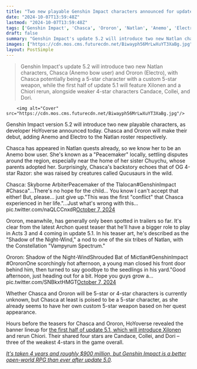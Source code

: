 ```yaml
---
title: "Two new playable Genshin Impact characters announced for update 5.2: Chasca and Ororon"
date: "2024-10-07T13:59:48Z"
lastmod: "2024-10-07T13:59:48Z"
tags: ['Genshin Impact', 'Chasca', 'Ororon', 'Natlan', 'Anemo', 'Electro', 'Bow', 'Character', 'Update 5.1', 'Update 5.2', 'Xilonen', 'Chiori', 'Candace', 'Collei', 'Dori']
draft: false
summary: "Genshin Impact's update 5.2 will introduce two new Natlan characters, Chasca (Anemo bow user) and Ororon (Electro), with Chasca potentially being a 5-star character with a custom 5-star weapon, while the first half of update 5.1 will feature Xilonen and a Chiori rerun, alongside weaker 4-star characters Candace, Collei, and Dori."
images: ["https://cdn.mos.cms.futurecdn.net/Biwayph56MrLwXuYT3XaBg.jpg"]
layout: PostSimple
---
```

> Genshin Impact's update 5.2 will introduce two new Natlan characters, Chasca (Anemo bow user) and Ororon (Electro), with Chasca potentially being a 5-star character with a custom 5-star weapon, while the first half of update 5.1 will feature Xilonen and a Chiori rerun, alongside weaker 4-star characters Candace, Collei, and Dori.


        <img alt="Cover" src="https://cdn.mos.cms.futurecdn.net/Biwayph56MrLwXuYT3XaBg.jpg"/>
        
Genshin Impact version 5.2 will introduce two new playable characters, as developer HoYoverse announced today. Chasca and Ororon will make their debut, adding Anemo and Electro to the Natlan roster respectively. 

Chasca has appeared in Natlan quests already, so we know her to be an Anemo bow user. She's known as a "Peacemaker" locally, settling disputes around the region, especially near the home of her sister Chuychu, whose parents adopted her. Surprisingly, Chasca's backstory echoes that of OG 4-star Razor: she was raised by creatures called Qucusaurs in the wild. 

Chasca: Skyborne ArbiterPeacemaker of the Tlalocan#GenshinImpact #Chasca"...There's no hope for the child... You know I can't accept that either! But, please... just give up."This was the first "conflict" that Chasca experienced in her life."...Just what's wrong with this… pic.twitter.com/naQLCCnxdR[October 7, 2024](https://twitter.com/GenshinImpact/status/1843229813743714514)

Ororon, meanwhile, has generally only been spotted in trailers so far. It's clear from the latest Archon quest teaser that he'll have a bigger role to play in Acts 3 and 4 coming in update 5.1. In his teaser art, he's described as the "Shadow of the Night-Wind," a nod to one of the six tribes of Natlan, with the Constellation "Vampyrum Spectrum." 

Ororon: Shadow of the Night-WindShrouded Bat of Mictlan#GenshinImpact #OroronOne scorchingly hot afternoon, a young man closed his front door behind him, then turned to say goodbye to the seedlings in his yard."Good afternoon, just heading out for a bit. Hope you guys grow a… pic.twitter.com/SNBkxtHMGT[October 7, 2024](https://twitter.com/GenshinImpact/status/1843231106658972050)

Whether Chasca and Ororon will be 5-star or 4-star characters is currently unknown, but Chasca at least is poised to be a 5-star character, as she already seems to have her own custom 5-star weapon based on her quest appearance. 

Hours before the teasers for Chasca and Ororon, HoYoverse revealed the banner lineup for [the first half of update 5.1, which will introduce Xilonen](https://www.gamesradar.com/games/open-world/genshin-impact-51-adds-xilonen-one-of-the-strongest-characters-this-rpg-has-seen-in-4-years-and-a-new-source-of-free-primogems-to-help-you-get-her/) and rerun Chiori. Their shared four stars are Candace, Collei, and Dori – three of the weakest 4-stars in the game overall. 

[<em>It's taken 4 years and roughly $900 million, but Genshin Impact is a better open-world RPG than ever after update 5.0</em>](https://www.gamesradar.com/games/open-world/its-taken-4-years-and-roughly-dollar900-million-but-genshin-impact-is-a-better-open-world-rpg-than-ever-after-update-50/)*.*
        